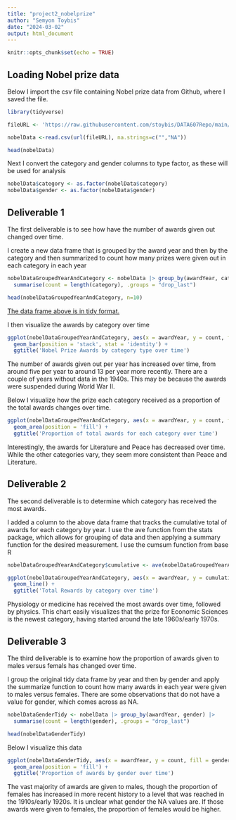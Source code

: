 ```yaml
---
title: "project2_nobelprize"
author: "Semyon Toybis"
date: "2024-03-02"
output: html_document
---
```


```r
knitr::opts_chunk$set(echo = TRUE)
```

## Loading Nobel prize data

Below I import the csv file containing Nobel prize data from Github, where I saved the file.

```r
library(tidyverse)

fileURL <- 'https://raw.githubusercontent.com/stoybis/DATA607Repo/main/complete.csv'

nobelData <-read.csv(url(fileURL), na.strings=c("","NA"))

head(nobelData)
```

Next I convert the category and gender columns to type factor, as these will be used for analysis

```r
nobelData$category <- as.factor(nobelData$category)
nobelData$gender <- as.factor(nobelData$gender)
```

## Deliverable 1

The first deliverable is to see how have the number of awards given out changed over time.

I create a new data frame that is grouped by the award year and then by the category and then summarized to count how many prizes were given out in each category in each year

```r
nobelDataGroupedYearAndCategory <- nobelData |> group_by(awardYear, category) |>
  summarise(count = length(category), .groups = "drop_last")

head(nobelDataGroupedYearAndCategory, n=10)
```

[The data frame above is in tidy format.]{.underline}

I then visualize the awards by category over time

```r
ggplot(nobelDataGroupedYearAndCategory, aes(x = awardYear, y = count, fill = category)) +
  geom_bar(position = 'stack', stat = 'identity') +
  ggtitle('Nobel Prize Awards by category type over time')
```

The number of awards given out per year has increased over time, from around five per year to around 13 per year more recently. There are a couple of years without data in the 1940s. This may be because the awards were suspended during World War II.

Below I visualize how the prize each category received as a proportion of the total awards changes over time.

```r
ggplot(nobelDataGroupedYearAndCategory, aes(x = awardYear, y = count, fill = category)) +
  geom_area(position = 'fill') + 
  ggtitle('Proportion of total awards for each category over time')
```

Interestingly, the awards for Literature and Peace has decreased over time. While the other categories vary, they seem more consistent than Peace and Literature.

## Deliverable 2

The second deliverable is to determine which category has received the most awards.

I added a column to the above data frame that tracks the cumulative total of awards for each category by year. I use the ave function from the stats package, which allows for grouping of data and then applying a summary function for the desired measurement. I use the cumsum function from base R

```r
nobelDataGroupedYearAndCategory$cumulative <- ave(nobelDataGroupedYearAndCategory$count, nobelDataGroupedYearAndCategory$category, FUN = cumsum)

ggplot(nobelDataGroupedYearAndCategory, aes(x = awardYear, y = cumulative, color = category)) +
  geom_line() +
  ggtitle('Total Rewards by category over time')
```

Physiology or medicine has received the most awards over time, followed by physics. This chart easily visualizes that the prize for Economic Sciences is the newest category, having started around the late 1960s/early 1970s.

## Deliverable 3

The third deliverable is to examine how the proportion of awards given to males versus femals has changed over time.

I group the original tidy data frame by year and then by gender and apply the summarize function to count how many awards in each year were given to males versus females. There are some observations that do not have a value for gender, which comes across as NA.

```r

nobelDataGenderTidy <- nobelData |> group_by(awardYear, gender) |>
  summarise(count = length(gender), .groups = "drop_last")

head(nobelDataGenderTidy)
```

Below I visualize this data

```r
ggplot(nobelDataGenderTidy, aes(x = awardYear, y = count, fill = gender)) +
  geom_area(position = 'fill') +
  ggtitle('Proportion of awards by gender over time')

```

The vast majority of awards are given to males, though the proportion of females has increased in more recent history to a level that was reached in the 1910s/early 1920s. It is unclear what gender the NA values are. If those awards were given to females, the proportion of females would be higher.
